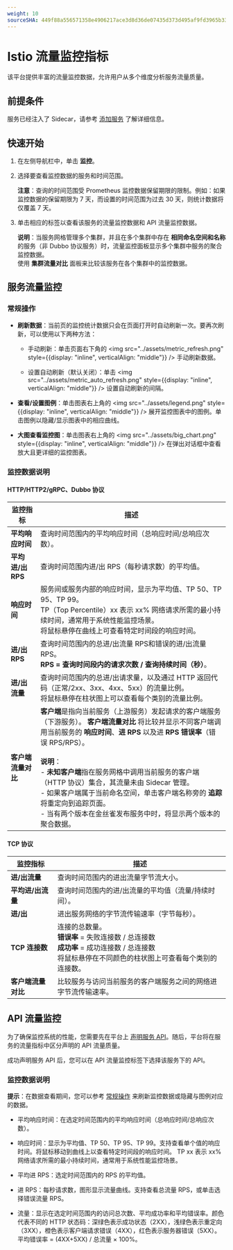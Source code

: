 ```yaml
---
weight: 10
sourceSHA: 449f88a556571358e4906217ace3d8d36de07435d373d495af9fd3965b33ca53
---
```


# Istio 流量监控指标

该平台提供丰富的流量监控数据，允许用户从多个维度分析服务流量质量。

## 前提条件

服务已经注入了 Sidecar，请参考 [添加服务](../../microservice/add-service.md) 了解详细信息。

## 快速开始

1. 在左侧导航栏中，单击 **监控**。
2. 选择要查看监控数据的服务和时间范围。

   **注意**：查询的时间范围受 Prometheus 监控数据保留期限的限制。例如：如果监控数据的保留期限为 7 天，而设置的时间范围为过去 30 天，则统计数据将仅覆盖 7 天。
3. 单击相应的标签以查看该服务的流量监控数据和 API 流量监控数据。

   **说明**：当服务网格管理多个集群，并且在多个集群中存在 **相同命名空间和名称** 的服务（非 Dubbo 协议服务）时，流量监控面板显示多个集群中服务的聚合监控数据。<br />使用 **集群流量对比** 面板来比较该服务在各个集群中的监控数据。

## 服务流量监控

### 常规操作

- **刷新数据**：当前页的监控统计数据只会在页面打开时自动刷新一次。要再次刷新，可以使用以下两种方法：

  - 手动刷新：单击页面右下角的 <img src="../assets/metric_refresh.png" style={{display: "inline", verticalAlign: "middle"}} /> 手动刷新数据。

  - 设置自动刷新（默认关闭）：单击 <img src="../assets/metric_auto_refresh.png" style={{display: "inline", verticalAlign: "middle"}} /> 设置自动刷新的间隔。

- **查看/设置图例**：单击图表右上角的 <img src="../assets/legend.png" style={{display: "inline", verticalAlign: "middle"}} /> 展开监控图表中的图例。单击图例以隐藏/显示图表中的相应曲线。

- **大图查看监控图**：单击图表右上角的 <img src="../assets/big_chart.png" style={{display: "inline", verticalAlign: "middle"}} /> 在弹出对话框中查看放大且更详细的监控图表。

### 监控数据说明

#### HTTP/HTTP2/gRPC、Dubbo 协议

| 监控指标                            | 描述                                                                                                                                                                                                                                                                                                                                                                                                                                                                                                                                                                                                                                                                                                                                                                                     |
| --------------------------------- | ----------------------------------------------------------------------------------------------------------------------------------------------------------------------------------------------------------------------------------------------------------------------------------------------------------------------------------------------------------------------------------------------------------------------------------------------------------------------------------------------------------------------------------------------------------------------------------------------------------------------------------------------------------------------------------------------------------------------------------------------------------------------------------------------- |
| **平均响应时间**                     | 查询时间范围内的平均响应时间（总响应时间/总响应次数）。                                                                                                                                                                                                                                                                                                                                                                                                                                                                                                                                                                                                                                                                                              |
| **平均进/出 RPS**                   | 查询时间范围内进/出 RPS（每秒请求数）的平均值。                                                                                                                                                                                                                                                                                                                                                                                                                                                                                                                                                                                                                                                                                                       |
| **响应时间**                        | 服务间或服务内部的响应时间，显示为平均值、TP 50、TP 95、TP 99。<br />TP（Top Percentile）xx 表示 xx% 网络请求所需的最小持续时间，通常用于系统性能监控场景。<br />将鼠标悬停在曲线上可查看特定时间段的响应时间。                                                                                                                                                                                                                                                                                                                                                                                                                                            |
| **进/出 RPS**                      | 查询时间范围内的总进/出流量 RPS和错误的进/出流量 RPS。<br />**RPS = 查询时间段内的请求次数 / 查询持续时间（秒）**。                                                                                                                                                                                                                                                                                                                                                                                                                                                                                                                                                                                                          |
| **进/出流量**                      | 查询时间范围内的总进/出请求量，以及通过 HTTP 返回代码（正常/2xx、3xx、4xx、5xx）的流量比例。<br />将鼠标悬停在柱状图上可以查看每个类别的流量比例。                                                                                                                                                                                                                                                                                                                                                                                                                                                                                                                                                                    |
| **客户端流量对比**                 | **客户端**是指向当前服务（上游服务）发起请求的客户端服务（下游服务）。 **客户端流量对比** 将比较并显示不同客户端调用当前服务的 **响应时间**、**进 RPS** 以及进 **RPS 错误率**（错误 RPS/RPS）。<br /><br />**说明**：<br />- **未知客户端**指在服务网格中调用当前服务的客户端（HTTP 协议）集合，其流量未由 Sidecar 管理。<br />- 如果客户端属于当前命名空间，单击客户端名称旁的 **追踪** 将重定向到追踪页面。<br />- 当有两个版本在金丝雀发布服务中时，将显示两个版本的聚合数据。 |

#### TCP 协议

| 监控指标                          | 描述                                                                                                                                                                                                                                                                       |
| --------------------------------- | --------------------------------------------------------------------------------------------------------------------------------------------------------------------------------------------------------------------------------------------------------------------------------- |
| **进/出流量**                     | 查询时间范围内的进出流量字节流大小。                                                                                                                                                                                                    |
| **平均进/出流量**                 | 查询时间范围内的进/出流量的平均值（流量/持续时间）。                                                                                                                                                                                        |
| **进/出**                        | 进出服务网络的字节流传输速率（字节每秒）。                                                                                                                                                                                        |
| **TCP 连接数**                   | 连接的总数量。<br />**错误率** = 失败连接数 / 总连接数<br />**成功率** = 成功连接数 / 总连接数<br />将鼠标悬停在不同颜色的柱状图上可查看每个类别的连接数。 |
| **客户端流量对比**               | 比较服务与访问当前服务的客户端服务之间的网络进字节流传输速率。                                                                                                                                            |

## API 流量监控

为了确保监控系统的性能，您需要先在平台上 [声明服务 API](./create_api.mdx)。随后，平台将在服务的流量指标中区分声明的 API 流量质量。

成功声明服务 API 后，您可以在 API 流量监控标签下选择该服务下的 API。

### 监控数据说明

**提示**：在数据查看期间，您可以参考 [常规操作](#regular-operations) 来刷新监控数据或隐藏与图例对应的数据。

- 平均响应时间：在选定时间范围内的平均响应时间（总响应时间/总响应次数）。

- 响应时间：显示为平均值、TP 50、TP 95、TP 99。支持查看单个值的响应时间。将鼠标移动到曲线上以查看特定时间段的响应时间。
  TP xx 表示 xx% 网络请求所需的最小持续时间，通常用于系统性能监控场景。

- 平均进 RPS：选定时间范围内的 RPS 的平均值。

- 进 RPS：每秒请求数，图形显示流量曲线。支持查看总流量 RPS，或单击选择错误流量 RPS。

- 流量：显示在选定时间范围内的访问总次数、平均成功率和平均错误率。颜色代表不同的 HTTP 状态码：深绿色表示成功状态（2XX），浅绿色表示重定向（3XX），橙色表示客户端请求错误（4XX），红色表示服务器错误（5XX）。平均错误率 = (4XX+5XX) / 总流量 × 100%。
